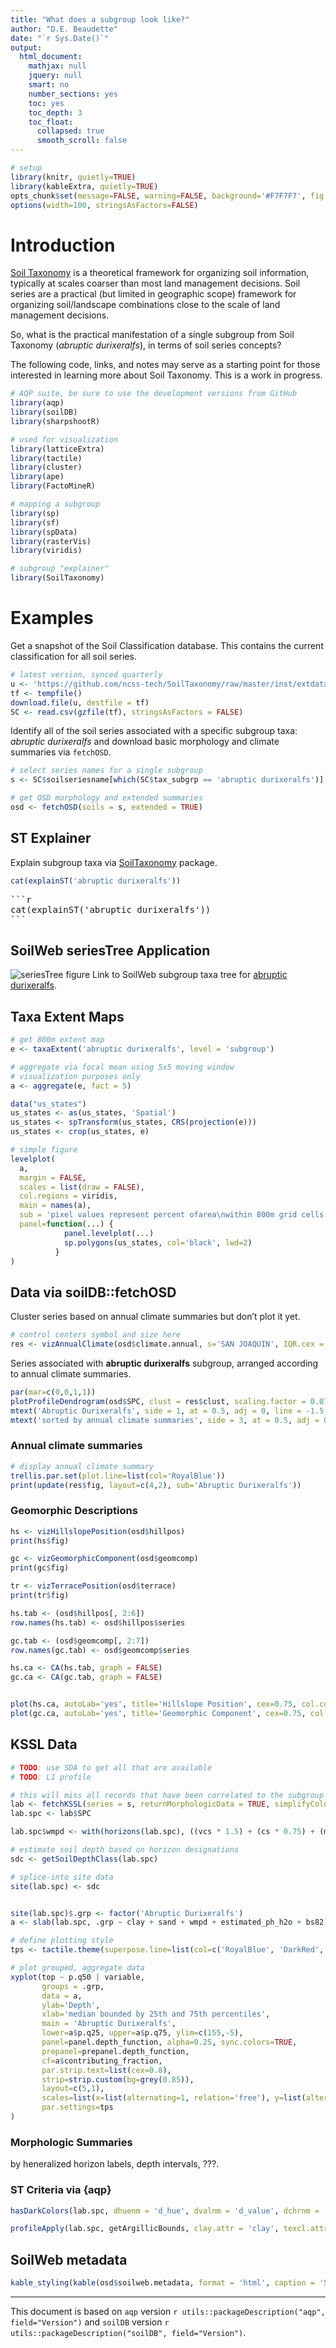 ```yaml
---
title: "What does a subgroup look like?"
author: "D.E. Beaudette"
date: "`r Sys.Date()`"
output:
  html_document:
    mathjax: null
    jquery: null
    smart: no
    number_sections: yes
    toc: yes
    toc_depth: 3
    toc_float:
      collapsed: true
      smooth_scroll: false
---
```


```r
# setup
library(knitr, quietly=TRUE)
library(kableExtra, quietly=TRUE)
opts_chunk$set(message=FALSE, warning=FALSE, background='#F7F7F7', fig.align='center', fig.retina=2, dev='png', tidy=FALSE, verbose=FALSE)
options(width=100, stringsAsFactors=FALSE)
```

# Introduction

[Soil Taxonomy](https://www.nrcs.usda.gov/wps/portal/nrcs/main/soils/survey/class/taxonomy/) is a theoretical framework for organizing soil information, typically at scales coarser than most land management decisions. Soil series are a practical (but limited in geographic scope) framework for organizing soil/landscape combinations close to the scale of land management decisions.

So, what is the practical manifestation of a single subgroup from Soil Taxonomy (*abruptic durixeralfs*), in terms of soil series concepts?

The following code, links, and notes may serve as a starting point for those interested in learning more about Soil Taxonomy. This is a work in progress.
```r
# AQP suite, be sure to use the development versions from GitHub
library(aqp)
library(soilDB)
library(sharpshootR)

# used for visualization
library(latticeExtra)
library(tactile)
library(cluster)
library(ape)
library(FactoMineR)

# mapping a subgroup
library(sp)
library(sf)
library(spData) 
library(rasterVis)
library(viridis)

# subgroup "explainer"
library(SoilTaxonomy)
```


# Examples
Get a snapshot of the Soil Classification database. This contains the current classification for all soil series.
```r
# latest version, synced quarterly
u <- 'https://github.com/ncss-tech/SoilTaxonomy/raw/master/inst/extdata/SC-database.csv.gz'
tf <- tempfile()
download.file(u, destfile = tf)
SC <- read.csv(gzfile(tf), stringsAsFactors = FALSE)
```

Identify all of the soil series associated with a specific subgroup taxa: *abruptic durixeralfs* and download basic morphology and climate summaries via `fetchOSD`.
```r
# select series names for a single subgroup
s <- SC$soilseriesname[which(SC$tax_subgrp == 'abruptic durixeralfs')]

# get OSD morphology and extended summaries
osd <- fetchOSD(soils = s, extended = TRUE)
```

## ST Explainer
Explain subgroup taxa via [SoilTaxonomy](https://github.com/ncss-tech/SoilTaxonomy/tree/master/R_pkg) package.
```r
cat(explainST('abruptic durixeralfs'))
```

<pre>
```r
cat(explainST('abruptic durixeralfs'))
```
</pre>


## SoilWeb seriesTree Application
![seriesTree figure](resources/seriesTree-example.png)
Link to SoilWeb subgroup taxa tree for [abruptic durixeralfs](https://casoilresource.lawr.ucdavis.edu/seriesTree/?subgroup=abruptic%20durixeralfs).


## Taxa Extent Maps

```r
# get 800m extent map
e <- taxaExtent('abruptic durixeralfs', level = 'subgroup')

# aggregate via focal mean using 5x5 moving window
# visualization purposes only
a <- aggregate(e, fact = 5)

data("us_states")
us_states <- as(us_states, 'Spatial')
us_states <- spTransform(us_states, CRS(projection(e)))
us_states <- crop(us_states, e)

# simple figure
levelplot(
  a, 
  margin = FALSE, 
  scales = list(draw = FALSE), 
  col.regions = viridis, 
  main = names(a),
  sub = 'pixel values represent percent ofarea\nwithin 800m grid cells',
  panel=function(...) {
            panel.levelplot(...)
            sp.polygons(us_states, col='black', lwd=2)
          }
)
```


## Data via soilDB::fetchOSD
Cluster series based on annual climate summaries but don't plot it yet.
```r
# control centers symbol and size here
res <- vizAnnualClimate(osd$climate.annual, s='SAN JOAQUIN', IQR.cex = 1.1, cex=1.1, pch=18)
```

Series associated with **abruptic durixeralfs** subgroup, arranged according to annual climate summaries.
```r
par(mar=c(0,0,1,1))
plotProfileDendrogram(osd$SPC, clust = res$clust, scaling.factor = 0.075, width = 0.2, y.offset = 0.5)
mtext('Abruptic Durixeralfs', side = 1, at = 0.5, adj = 0, line = -1.5, font=4)
mtext('sorted by annual climate summaries', side = 3, at = 0.5, adj = 0, line = -1.5, font=3)
```

### Annual climate summaries
```r
# display annual climate summary
trellis.par.set(plot.line=list(col='RoyalBlue'))
print(update(res$fig, layout=c(4,2), sub='Abruptic Durixeralfs'))
```


### Geomorphic Descriptions
```r
hs <- vizHillslopePosition(osd$hillpos)
print(hs$fig)

gc <- vizGeomorphicComponent(osd$geomcomp)
print(gc$fig)

tr <- vizTerracePosition(osd$terrace)
print(tr$fig)
```

```r
hs.tab <- (osd$hillpos[, 2:6])
row.names(hs.tab) <- osd$hillpos$series

gc.tab <- (osd$geomcomp[, 2:7])
row.names(gc.tab) <- osd$geomcomp$series

hs.ca <- CA(hs.tab, graph = FALSE)
gc.ca <- CA(gc.tab, graph = FALSE)


plot(hs.ca, autoLab='yes', title='Hillslope Position', cex=0.75, col.col='firebrick', col.row='royalblue')
plot(gc.ca, autoLab='yes', title='Geomorphic Component', cex=0.75, col.col='firebrick', col.row='royalblue')
```


## KSSL Data
```r
# TODO: use SDA to get all that are available
# TODO: L1 profile

# this will miss all records that have been correlated to the subgroup but not series
lab <- fetchKSSL(series = s, returnMorphologicData = TRUE, simplifyColors = TRUE)
lab.spc <- lab$SPC 

lab.spc$wmpd <- with(horizons(lab.spc), ((vcs * 1.5) + (cs * 0.75) + (ms * 0.375) + (fs * 0.175) + (vfs *0.075) + (silt * 0.026) + (clay * 0.0015)) / (vcs + cs + ms + fs + vfs + silt + clay))

# estimate soil depth based on horizon designations
sdc <- getSoilDepthClass(lab.spc)

# splice-into site data
site(lab.spc) <- sdc


site(lab.spc)$.grp <- factor('Abruptic Durixeralfs')
a <- slab(lab.spc, .grp ~ clay + sand + wmpd + estimated_ph_h2o + bs82)

# define plotting style
tps <- tactile.theme(superpose.line=list(col=c('RoyalBlue', 'DarkRed', 'DarkGreen'), lwd=2))

# plot grouped, aggregate data
xyplot(top ~ p.q50 | variable, 
       groups = .grp, 
       data = a, 
       ylab='Depth',
       xlab='median bounded by 25th and 75th percentiles',
       main = 'Abruptic Durixeralfs',
       lower=a$p.q25, upper=a$p.q75, ylim=c(155,-5),
       panel=panel.depth_function, alpha=0.25, sync.colors=TRUE,
       prepanel=prepanel.depth_function,
       cf=a$contributing_fraction,
       par.strip.text=list(cex=0.8),
       strip=strip.custom(bg=grey(0.85)),
       layout=c(5,1), 
       scales=list(x=list(alternating=1, relation='free'), y=list(alternating=3)),
       par.settings=tps
)
```

### Morphologic Summaries
by heneralized horizon labels, depth intervals, ???.

### ST Criteria via {aqp}
```r
hasDarkColors(lab.spc, dhuenm = 'd_hue', dvalnm = 'd_value', dchrnm = 'd_chroma', mhuenm = 'm_hue', mvalnm = 'm_value', mchrnm = 'm_chroma')

profileApply(lab.spc, getArgillicBounds, clay.attr = 'clay', texcl.attr = 'lab_texture_class', simplify = FALSE)
```


## SoilWeb metadata
```r
kable_styling(kable(osd$soilweb.metadata, format = 'html', caption = 'SoilWeb Snapshot Metadata'), full_width = FALSE, font_size = 10)
```


----------------------------
This document is based on `aqp` version `r utils::packageDescription("aqp", field="Version")` and `soilDB` version `r utils::packageDescription("soilDB", field="Version")`.

